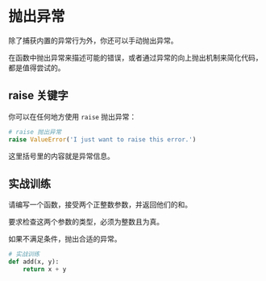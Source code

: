 
# 抛出异常

除了捕获内置的异常行为外，你还可以手动抛出异常。

在函数中抛出异常来描述可能的错误，或者通过异常的向上抛出机制来简化代码，都是值得尝试的。

## raise 关键字

你可以在任何地方使用 `raise` 抛出异常：

```python sandbox
# raise 抛出异常
raise ValueError('I just want to raise this error.')
```

这里括号里的内容就是异常信息。

## 实战训练

请编写一个函数，接受两个正整数参数，并返回他们的和。

要求检查这两个参数的类型，必须为整数且为真。

如果不满足条件，抛出合适的异常。

```python sandbox
# 实战训练
def add(x, y):
    return x + y
```
